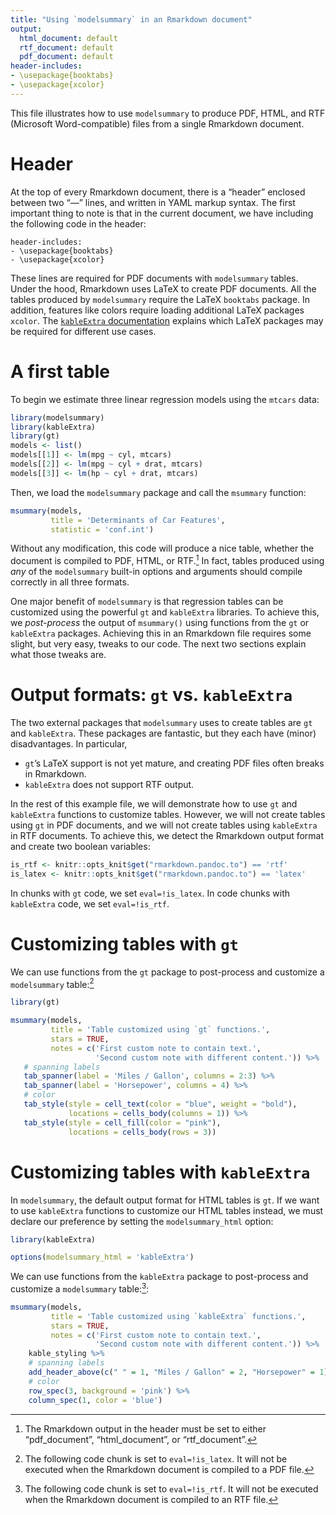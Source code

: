 ```yaml
---
title: "Using `modelsummary` in an Rmarkdown document"
output:
  html_document: default
  rtf_document: default
  pdf_document: default
header-includes:
- \usepackage{booktabs}
- \usepackage{xcolor}
---
```


This file illustrates how to use `modelsummary` to produce PDF, HTML, and RTF (Microsoft Word-compatible) files from a single Rmarkdown document. 

# Header

At the top of every Rmarkdown document, there is a "header" enclosed between two "---" lines, and written in YAML markup syntax. The first important thing to note is that in the current document, we have including the following code in the header:

```
header-includes:
- \usepackage{booktabs}
- \usepackage{xcolor}
```

These lines are required for PDF documents with `modelsummary` tables. Under the hood, Rmarkdown uses LaTeX to create PDF documents. All the tables produced by `modelsummary` require the LaTeX `booktabs` package. In addition, features like colors require loading additional LaTeX packages `xcolor`. The [`kableExtra` documentation](https://haozhu233.github.io/kableExtra/) explains which LaTeX packages may be required for different use cases.

# A first table

To begin we estimate three linear regression models using the `mtcars` data:

```r
library(modelsummary)
library(kableExtra)
library(gt)
models <- list()
models[[1]] <- lm(mpg ~ cyl, mtcars)
models[[2]] <- lm(mpg ~ cyl + drat, mtcars)
models[[3]] <- lm(hp ~ cyl + drat, mtcars)
```

Then, we load the `modelsummary` package and call the `msummary` function:

```r
msummary(models,
         title = 'Determinants of Car Features',
         statistic = 'conf.int')
```

Without any modification, this code will produce a nice table, whether the document is compiled to PDF, HTML, or RTF.^[The Rmarkdown output in the header must be set to either "pdf_document", "html_document", or "rtf_document".] In fact, tables produced using *any* of the `modelsummary` built-in options and arguments should compile correctly in all three formats.

One major benefit of `modelsummary` is that regression tables can be customized using the powerful `gt` and `kableExtra` libraries. To achieve this, we *post-process* the output of `msummary()` using functions from the `gt` or `kableExtra` packages. Achieving this in an Rmarkdown file requires some slight, but very easy, tweaks to our code. The next two sections explain what those tweaks are. 

# Output formats: `gt` vs. `kableExtra`

The two external packages that `modelsummary` uses to create tables are `gt` and `kableExtra`. These packages are fantastic, but they each have (minor) disadvantages. In particular,

* `gt`'s LaTeX support is not yet mature, and creating PDF files often breaks in Rmarkdown.
* `kableExtra` does not support RTF output.

In the rest of this example file, we will demonstrate how to use `gt` and `kableExtra` functions to customize tables. However, we will not create tables using `gt` in PDF documents, and we will not create tables using `kableExtra` in RTF documents. To achieve this, we detect the Rmarkdown output format and create two boolean variables:

```r
is_rtf <- knitr::opts_knit$get("rmarkdown.pandoc.to") == 'rtf'
is_latex <- knitr::opts_knit$get("rmarkdown.pandoc.to") == 'latex'
```

In chunks with `gt` code, we set `eval=!is_latex`. In code chunks with `kableExtra` code, we set `eval=!is_rtf`.

# Customizing tables with `gt`

We can use functions from the `gt` package to post-process and customize a `modelsummary` table:^[The following code chunk is set to `eval=!is_latex`. It will not be executed when the Rmarkdown document is compiled to a PDF file.]

```r
library(gt)

msummary(models,
         title = 'Table customized using `gt` functions.',
         stars = TRUE,
         notes = c('First custom note to contain text.',
                   'Second custom note with different content.')) %>%
   # spanning labels
   tab_spanner(label = 'Miles / Gallon', columns = 2:3) %>%
   tab_spanner(label = 'Horsepower', columns = 4) %>%
   # color
   tab_style(style = cell_text(color = "blue", weight = "bold"),
             locations = cells_body(columns = 1)) %>%
   tab_style(style = cell_fill(color = "pink"),
             locations = cells_body(rows = 3))
```

# Customizing tables with `kableExtra`

In `modelsummary`, the default output format for HTML tables is `gt`. If we want to use `kableExtra` functions to customize our HTML tables instead, we must declare our preference by setting the `modelsummary_html` option:

```r
library(kableExtra)

options(modelsummary_html = 'kableExtra')
```

We can use functions from the `kableExtra` package to post-process and customize a `modelsummary` table:^[The following code chunk is set to `eval=!is_rtf`. It will not be executed when the Rmarkdown document is compiled to an RTF file.]:

```r
msummary(models,
         title = 'Table customized using `kableExtra` functions.',
         stars = TRUE,
         notes = c('First custom note to contain text.',
                   'Second custom note with different content.')) %>%
    kable_styling %>%
    # spanning labels
    add_header_above(c(" " = 1, "Miles / Gallon" = 2, "Horsepower" = 1)) %>%
    # color
    row_spec(3, background = 'pink') %>%
    column_spec(1, color = 'blue')
```
